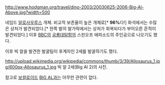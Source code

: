 http://www.hodgman.org/travel/dino-2003/20030625-2006-Big-Al-Above.jpg?width=500

네임드 [[알로사우루스]] 개체. 비교적 보존율이 높은 개체로[* '''96%'''다!] 화석에서는 수많은 상처가 발견되었다.[* 한쪽 발의 발가락에서는 상처가 회복되다가 부어오른 흔적이 발견되었다.] 이후 [[BBC]]의 [[공룡대탐험]]의 스핀오프 에피소드의 주인공으로 나오기도 했다.

이후 빅 알을 발견한 발굴팀이 후계자인 2세를 발굴하기도 했다.

http://upload.wikimedia.org/wikipedia/commons/thumb/3/39/Allosaurus_1.jpg/600px-Allosaurus_1.jpg
빅 알 2세(Big Al 2)의 사진.

참고로 [[보컬로이드]] [[BIG AL]]과는 아무런 관련이 없다.
